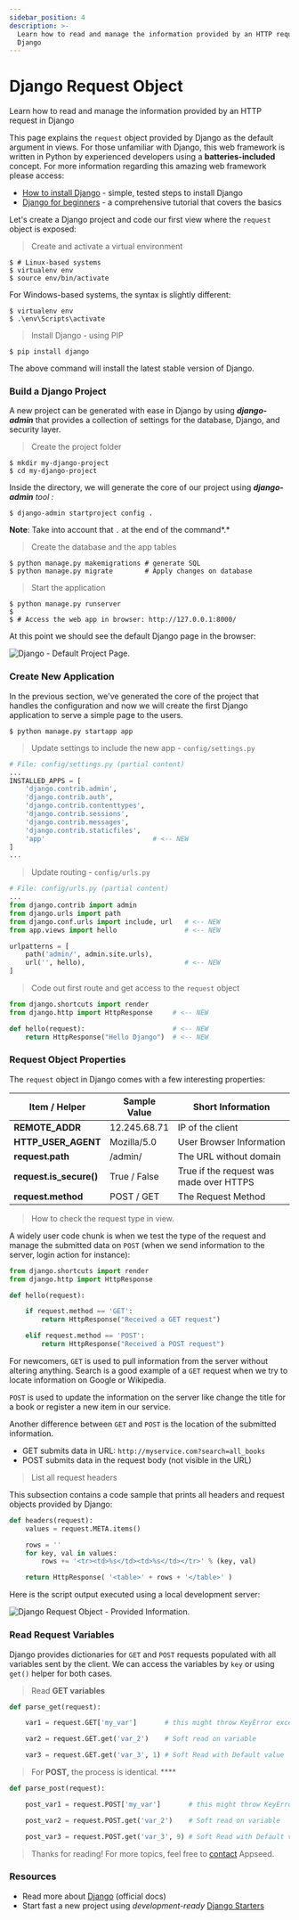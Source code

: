```yaml
---
sidebar_position: 4
description: >-
  Learn how to read and manage the information provided by an HTTP request in
  Django
---
```


# Django Request Object

<SubHeading>Learn how to read and manage the information provided by an HTTP request in Django</SubHeading>

This page explains the `request` object provided by Django as the default argument in views. For those unfamiliar with Django, this web framework is written in Python by experienced developers using a **batteries-included** concept. For more information regarding this amazing web framework please access:

- [How to install Django](django-how-to-install.mdx) - simple, tested steps to install Django
- [Django for beginners](django-for-beginners.mdx) - a comprehensive tutorial that covers the basics

Let's create a Django project and code our first view where the `request` object is exposed:

> Create and activate a virtual environment

```
$ # Linux-based systems
$ virtualenv env
$ source env/bin/activate
```

For Windows-based systems, the syntax is slightly different:

```
$ virtualenv env
$ .\env\Scripts\activate
```

> Install Django - using PIP

```
$ pip install django
```

The above command will install the latest stable version of Django.

### Build a Django Project <a href="#build-a-django-project" id="build-a-django-project"></a>

A new project can be generated with ease in Django by using _**django-admin**_ that provides a collection of settings for the database, Django, and security layer.

> Create the project folder

```
$ mkdir my-django-project
$ cd my-django-project
```

&#x20;Inside the directory, we will generate the core of our project using _**django-admin** tool :_

```
$ django-admin startproject config .
```

&#x20;**Note**: Take into account that `.` at the end of the command*.*

> Create the database and the app tables

```
$ python manage.py makemigrations # generate SQL
$ python manage.py migrate        # Apply changes on database
```

> Start the application

```
$ python manage.py runserver
$
$ # Access the web app in browser: http://127.0.0.1:8000/
```

At this point we should see the default Django page in the browser:

![Django - Default Project Page.](../../../static/assets/django-framework-cover.jpg)

### Create New Application

In the previous section, we've generated the core of the project that handles the configuration and now we will create the first Django application to serve a simple page to the users.&#x20;

```
$ python manage.py startapp app
```

> Update settings to include the new app - `config/settings.py`

```python
# File: config/settings.py (partial content)
...
INSTALLED_APPS = [
    'django.contrib.admin',
    'django.contrib.auth',
    'django.contrib.contenttypes',
    'django.contrib.sessions',
    'django.contrib.messages',
    'django.contrib.staticfiles',
    'app'                           # <-- NEW
]
...
```

> Update routing - `config/urls.py`

```python
# File: config/urls.py (partial content)
...
from django.contrib import admin
from django.urls import path
from django.conf.urls import include, url   # <-- NEW
from app.views import hello                 # <-- NEW

urlpatterns = [
    path('admin/', admin.site.urls),
    url('', hello),                         # <-- NEW
]
```

> Code out first route and get access to the `request` object

```python
from django.shortcuts import render
from django.http import HttpResponse     # <-- NEW

def hello(request):                      # <-- NEW
    return HttpResponse("Hello Django")  # <-- NEW
```

### Request Object Properties

The `request` object in Django comes with a few interesting properties:&#x20;

| Item / Helper           | Sample Value | Short Information                       |
| ----------------------- | ------------ | --------------------------------------- |
| **REMOTE_ADDR**         | 12.245.68.71 | IP of the client                        |
| **HTTP_USER_AGENT**     | Mozilla/5.0  | User Browser Information                |
| **request.path**        | /admin/      | The URL without domain                  |
| **request.is_secure()** | True / False | True if the request was made over HTTPS |
| **request.method**      | POST / GET   | The Request Method                      |

> How to check the request type in view.

A widely user code chunk is when we test the type of the request and manage the submitted data on `POST` (when we send information to the server, login action for instance):

```python
from django.shortcuts import render
from django.http import HttpResponse

def hello(request):

    if request.method == 'GET':
        return HttpResponse("Received a GET request")

    elif request.method == 'POST':
        return HttpResponse("Received a POST request")
```

For newcomers, `GET` is used to pull information from the server without altering anything. Search is a good example of a `GET` request when we try to locate information on Google or Wikipedia.&#x20;

`POST` is used to update the information on the server like change the title for a book or register a new item in our service.

Another difference between `GET` and `POST` is the location of the submitted information.&#x20;

- GET submits data in URL: `http://myservice.com?search=all_books`
- POST submits data in the request body (not visible in the URL)

> List all request headers

This subsection contains a code sample that prints all headers and request objects provided by Django:

```python
def headers(request):
    values = request.META.items()

    rows = ''
    for key, val in values:
        rows += '<tr><td>%s</td><td>%s</td></tr>' % (key, val)

    return HttpResponse( '<table>' + rows + '</table>' )
```

Here is the script output executed using a local development server:

![Django Request Object - Provided Information.](../../../static/assets/djang-request-headers.jpg)

### Read Request Variables

Django provides dictionaries for `GET` and `POST` requests populated with all variables sent by the client. We can access the variables by `key` or using `get()` helper for both cases.&#x20;

> Read **GET variables**

```python
def parse_get(request):

    var1 = request.GET['my_var']       # this might throw KeyError exception

    var2 = request.GET.get('var_2')    # Soft read on variable

    var3 = request.GET.get('var_3', 1) # Soft Read with Default value
```

> For **POST,** the process is identical. \*\*\*\*&#x20;

```python
def parse_post(request):

    post_var1 = request.POST['my_var']       # this might throw KeyError exception

    post_var2 = request.POST.get('var_2')    # Soft read on variable

    post_var3 = request.POST.get('var_3', 9) # Soft Read with Default value
```

> Thanks for reading! For more topics, feel free to [contact](https://appseed.us/support) Appseed.&#x20;

### Resources&#x20;

- Read more about [Django](https://www.djangoproject.com/) (official docs)
- Start fast a new project using _development-ready_ [Django Starters](https://appseed.us/admin-dashboards/django)&#x20;
